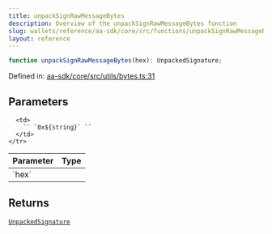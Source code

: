 ```yaml
---
title: unpackSignRawMessageBytes
description: Overview of the unpackSignRawMessageBytes function
slug: wallets/reference/aa-sdk/core/src/functions/unpackSignRawMessageBytes
layout: reference
---
```


```ts
function unpackSignRawMessageBytes(hex): UnpackedSignature;
```

Defined in: [aa-sdk/core/src/utils/bytes.ts:31](https://github.com/alchemyplatform/aa-sdk/blob/e3c1a23e6e03f44bf2db3afddb97a91b175cba58/aa-sdk/core/src/utils/bytes.ts#L31)

## Parameters

<table>
  <thead>
    <tr>
      <th align="left">Parameter</th>
      <th align="left">Type</th>
    </tr>
  </thead>

  <tbody>
    <tr>
      <td>
        `hex`
      </td>

      <td>
        `` `0x${string}` ``
      </td>
    </tr>

  </tbody>
</table>

## Returns

[`UnpackedSignature`](../type-aliases/UnpackedSignature.mdx)
